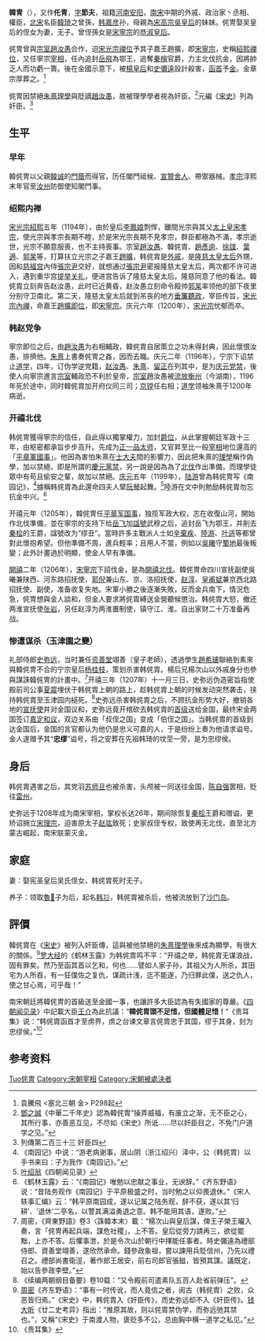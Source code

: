 {{東亞男性歷史人物
|名稱 =韓侂冑
|身份 =[[宰相|宰相]]
|國家 =[[中國|中國]]
|時代 =[[南宋|南宋]]
|主君 =[[宋寧宗|宋寧宗]]
|屆數 =
|最高職務 =[[太師|太師]]、[[同平章事|平章軍國事]]
|前任 = 
|繼任 = 
|圖片名稱 =
|圖片大小 =
|圖片說明 =
|氏 =
|姓 =[[韓姓|韓]]
|穆坤= <!--清代八旗满洲人物专用-->
|名 =侂冑
|姓名 =
|羅馬拼音 =
|法號 =
|院號 =
|其他名號 =
|字 =節夫
|出生日期 =[[宋高宗|宋高宗]]紹興二十二年<br>1152年11月6日
|出生地點 =
|婚年 =
|逝世日期 =[[宋寧宗|宋寧宗]]開禧三年十一月三日<br>{{death date and age|1207|11|24|1152|11|6}}
|逝世地點 =
|在位年代 =
|父親 =韓誠
|嫡母 =
|母親 =吳氏
|猶父= <!--日本人用-->
|烏帽子親= <!--日本人、琉球人用-->
|元配 =
|正室 =
|妻 =吳氏
|女 =
|繼子 =
|繼女 =
|其他親屬 =曾祖：[[韓琦|韓琦]]<br>姨母：[[憲聖慈烈皇后|憲聖慈烈皇后]]<br>姨丈：[[宋高宗|宋高宗]]<br>侄孫女：[[恭淑皇后|恭淑皇后]]
|出身 = <!---此处指科举出身--->
|功名 = 
|經歷 = 
|著作 =
|注釋 =
}}

'''韓{{ruby|侂|-{zh-cn:tuō;zh-tw:ㄊㄨㄛ}-}}冑'''（{{bd|1152年|11月6日|1207年|11月24日||catIdx=Han韓侂冑}}），又作'''仛冑'''，[[表字|字]]'''節夫'''，祖籍[[河南|河南]][[安阳|安阳]]，[[南宋|南宋]]中期的外戚、政治家丶丞相、權臣，[[北宋|北宋]]名臣[[韓琦|韓琦]]之曾孫，[[韩嘉彦|韩嘉彦]]孙，母親為[[宋高宗|宋高宗]][[宪圣慈烈皇后|吳皇后]]的妹妹。侂冑娶吴皇后的侄女为妻，无子。曾侄孫女是[[宋寧宗|宋寧宗]]的[[恭淑皇后|恭淑皇后]]。

侂冑曾與[[宗室|宗室]][[趙汝愚|趙汝愚]]合作，迫[[宋光宗|宋光宗]][[禅让制|禪位]]予其子嘉王趙擴，即[[宋寧宗|宋寧宗]]，史稱[[绍熙内禅|紹熙禪位]]，又任寧宗[[宰相|宰相]]，任內追封[[岳飛|岳飛]]為鄂王，追奪[[秦檜|秦檜]]官爵，力主北伐抗金，因將帥乏人而功虧一簣。後在金國示意下，被[[恭圣仁烈皇后|楊皇后]]和[[史彌遠|史彌遠]]設計殺害，[[梟首|函首]]予[[金朝|金]]。金章宗厚葬之。<ref>袁騰飛 <塞北三朝 金> P298起</ref>

侂冑因禁絕[[朱熹|朱熹]][[程朱理学|理學]]與貶謫[[趙汝愚|趙汝愚]]，故被理學學者視為奸臣。<ref>[[鄧之誠|鄧之誠]]《中華二千年史》認為韓侂胄“操弄威福，有废立之渐，无不臣之心，其所行事，亦善恶互见，不尽如《宋史》所诋……尽以奸臣目之，不免门户道学之见。”</ref>元編《[[宋史|宋史]]》列為奸臣。<ref>列傳第二百三十三 奸臣四</ref>

== 生平 ==
=== 早年 ===
韓侂冑以父親[[韓诚|韓诚]]的[[門蔭|門蔭]]而得官，历任閣門祗候、[[宣贊舍人|宣贊舍人]]、帶禦器械。[[宋孝宗|孝宗]]淳熙末年官至[[汝州|汝州]]防御使知閣門事。

=== 绍熙内禅 ===
{{main|绍熙内禅}}
[[宋光宗|宋光宗]][[紹熙|紹熙]]五年（1194年），由於皇后[[慈懿皇后|李鳳娘]]剽悍，離間光宗與其父[[太上皇|太上皇]][[宋孝宗|宋孝宗]]，使光宗與孝宗長期不睦，於是宋光宗長期不見孝宗，群臣都極為不滿，孝宗逝世，光宗不願意服喪，也不主持喪事。宗室[[趙汝愚|趙汝愚]]、韓侂胄、[[趙彥逾|趙彥逾]]、[[徐誼|徐誼]]、[[葉適|葉適]]、[[郭杲|郭杲]]等，打算扶立光宗之子嘉王[[趙擴|趙擴]]，韩侂胄是[[外戚|外戚]]，是[[宪圣慈烈皇后|隆慈太皇太后]]外甥，因和[[慈福宫|慈福宫]]內侍[[張宗尹|張宗尹]]交好，就想通过[[張宗尹|張宗尹]]密报隆慈太皇太后，两次都不许可进入，遇到重华宫[[提举|提举]][[關禮_(南宋)|关礼]]，便进宫告诉了隆慈太皇太后，隆慈同意了他的看法。韓侂胄立刻奔告赵汝愚，此时已近黄昏，赵汝愚立刻命令殿帅[[郭杲|郭杲]]率领他的部下夜里分别守卫南北。第二天，隆慈太皇太后就到吊丧的地方[[垂簾聽政|垂簾聽政]]，宰臣传旨，[[宋光宗|宋光宗]][[內禪|內禪]]，命嘉王[[趙擴|趙擴]][[即位|即位]]，即[[宋寧宗|宋寧宗]]。庆元六年（1200年），[[宋光宗|宋光宗]]忧郁而卒。

=== 韩赵党争 ===
{{main|慶元黨禁}}
寧宗即位之后，由[[趙汝愚|趙汝愚]]为右相輔政，韓侂胄自居策立之功未得封典，因此懷恨汝愚，排擠他。[[朱熹|朱熹]]上書奏侂冑之姦，因而去職。庆元二年（1196年），宁宗下诏禁止[[宋明理学|道学]]，四年，订伪学逆党籍，[[赵汝愚|赵汝愚]]、[[朱熹|朱熹]]、[[留正|留正]]在列其中，是为[[庆元党禁|庆元党禁]]，後使人向寧宗進言[[宗室|宗室]]輔政恐不利於皇帝，[[宗室|宗室]]趙汝愚被[[流放|流放]][[衡州|衡州]]（今湖南），1196年死於途中，同时韓侂胄加开府仪同三司；[[京镗|京镗]]任右相；[[宋明理学|道学]]领袖朱熹于1200年病逝。

=== 开禧北伐 ===
{{main|開禧北伐}}
韩侂冑獲得寧宗的信任，自此得以獨掌權力，加封[[爵位|爵位]]，从此掌握朝廷军政十三年，由枢密都承旨步步高升。先成为[[正一品|正一品]][[太师|太师]]，又官昇至比一般[[宰相|宰相]]地位還高的「[[同平章事|平章軍國事]]」。他因為害怕朱熹在[[士大夫|士大夫]]間的影響力，因此把朱熹的[[程朱理学|理學]]稱作偽學，加以禁絕，即是所謂的[[慶元黨禁|慶元黨禁]]，另一說是因為為了[[北伐|北伐]]作出準備，而理學徒眾中有苟且偷安之輩，故加以禁絕。[[庆元_(年号)|庆元]]五年（1199年），[[陆游|陆游]]曾為韩侂冑写《南园记》，<ref>《南园记》中说：“游老病谢事，居山阴（浙江绍兴）泽中，公（韩侂胄）以手书来曰：子为我作《南园记》。”</ref>據稱韩侂胄為此還命四夫人擘[[阮琴|阮琴]]起舞。<ref>[[叶绍翁|叶绍翁]]《四朝闻见录》</ref>陸游在文中則勉励韩侂胄勿忘抗金中兴。<ref>《鹤林玉露》云：“《南园记》唯勉以忠献之事业，无谀辞。”《齐东野语》说：“昔陆务观作《南园记》于平原极盛之时，当时勉之以仰畏退休。”《宋人轶事汇编》云：“韩平原南园成，遂以记属之陆务观，辞不获，遂以其‘归耕’、‘退休’二亭名，以警其满溢勇退之意。韩不能用其语，遂败。”</ref>

开禧元年（1205年），韓侂冑任[[平章事|平章军国事]]，独揽军政大权，志在收復山河，開始作北伐準備，並在寧宗的支持下给[[岳飞|岳飞]]加[[諡號|諡號]]武穆之后，追封岳飞为鄂王，并削去[[秦桧|秦桧]]的王爵，諡號改为“缪丑”。當時許多主戰派人士如[[辛棄疾|辛棄疾]]、[[陸游|陸游]]、[[叶适|叶适]]等都曾對此懷抱希望。但他準備不周，進兵輕率；且用人不當，例如以[[吴曦_(南宋)|吳曦]]守[[四川|蜀地]]最後叛變；此外計畫過於明顯，使金人早有準備。

[[開禧|開禧]]二年（1206年），[[宋寧宗|宋寧宗]]下詔伐金，是為[[開禧北伐|開禧北伐]]。韓侂冑命四川宣抚副使吳曦兼陕西、河东路招抚使，[[郭倪|郭倪]]兼山东、京、洛招抚使，[[赵淳|赵淳]]、[[皇甫斌|皇甫斌]]兼京西北路招抚使、副使，准备收复失地。宋軍小勝之後逐漸失敗，反而金兵南下，情況危急，侂冑想與金人談和，但金人要求將侂胄縛送金營聽候懲治。韩侂胄大怒，撤还两淮宣抚使[[张岩_(南宋)|张岩]]，另任赵淳为两淮置制使，镇守江、淮。自出家财二十万准备再战。

=== 惨遭谋杀（玉津園之變） ===
礼部侍郎[[史弥远|史弥远]]，当时兼任[[资善堂|资善堂]]翊善（皇子老師），透過學生[[趙希瓐|趙希瓐]]聯絡到素來與韓侂冑不合的宁宗皇后[[恭圣仁烈皇后|杨桂枝]]，策划杀害韩侂胄。楊后兄楊次山以外戚身分也參與謀誅韓侂冑的計畫中。<ref>周密，《齊東野語》卷3〈誅韓本末〉載：“楊次山與皇后謀，俾王子榮王曮入奏，言「侂冑再起兵端，謀危社稷」，上不答。皇后從旁力請再三，欲從罷黜，上亦不答。后懼事泄，於是令次山於朝行中擇能任事者。時史彌遠為禮部侍郎、資善堂翊善，遂欣然承命。錢參政象祖，嘗以諫用兵貶信州，乃先以禮召之。禮部尚書衛涇，著作郎王居安，前右司郎官張鎡，皆預其謀。議既定，始以告參政李壁。”</ref>开禧三年（1207年）十一月三日，史弥远伪造密旨指使殿前司公事[[夏震|夏震]]埋伏于韩侂胄上朝的路上，趁韩侂胄上朝的时候发动突然袭击，挟持韩侂胄至玉津园内槌死。<ref>《续编两朝纲目备要》卷10载：“又令殿前司遣素队五百人赴省前弹压”。</ref>史弥远杀害韩侂胄之后，不顾抗金形势大好，撤销各地的[[宣抚使|宣抚使]]并对金国议和，史弥远竟开棺砍去韩侂胄的[[首级|首级]]送给金国，最终宋金两国签订[[嘉定和议|嘉定和议]]，双边关系由「叔侄之国」变成「伯侄之国」。当韩侂胄的首级到达金国后，金国的言官都认为他仍是忠义可嘉的人，于是纷纷上奏为他请求谥号。金人遂赠予其“'''忠缪'''”谥号，将之安葬在先祖韩琦的坟茔一旁，是为忠缪侯。

== 身后 ==
韩侂胄遇害之后，其党羽[[苏师旦|苏师旦]]也被杀害，头颅被一同送往金国，[[陈自强_(南宋)|陈自强]]罢相，贬往[[雷州|雷州]]。

史弥远于1208年成为南宋宰相，掌权长达26年，期间除恢复[[秦桧|秦桧]]王爵和赠谥，更矫诏拥立[[宋理宗|宋理宗]]，迫害原太子[[赵竑|赵竑]]致死；史家叔侄专权，致使再无北伐，直至北方蒙古崛起，南宋联蒙灭金。

== 家庭 ==
妻：娶宪圣皇后吴氏侄女，韩侂胄死时无子。

养子：领取[[魯𡬐|魯𡬐]]子为后，起名[[韩㣉|韩㣉]]，韩侂胄被杀后，他被流放到了[[沙门岛|沙门岛]]。

== 評價 ==
{{Quote_box
| width =210px
| align =right
| quote =自古和戎有大權，未聞函首可安邊。<br>生靈肝腦空涂地，祖父冤讎共戴天。<br>晁錯已誅終叛漢，於期未遣尚存燕。<br>廟堂自謂萬全策，卻恐防胡未必然。<br/>
| source =《[[齐东野语|齐东野语]]》所摘录讽刺<br>「宋廷函首于金」的诗
|}}
韓侂胄在《[[宋史|宋史]]》被列入奸臣傳，這與被他禁絕的[[朱熹|朱熹]][[程朱理学|理學]]後來成為顯學，有很大的關係。<ref>[[周密|周密]]《齐东野语》：“事有一时传讹，而人竟信之者，阅古（韩侂胄）之败，众恶皆归焉。”《宋史》中，韩侂胄入《奸臣传》，而史弥远却不入《奸臣传》。[[钱大昕|钱大昕]]《廿二史考异》指出：“推原其故，则以侂胄禁伪学，而弥远弛其禁也。”，又稱“《宋史》于南渡人物，褒贬多不公，总由胸中横一道学之私见。”</ref>[[罗大经|罗大经]]的《鹤林玉露》为韩侂胄鸣不平：“开禧之举，韩侂胄无谋浪战，固有罪矣。然乃至函其首以乞和，何也……譬如人家子孙，其祖父为人所杀，其田宅为人所吞，有一狂僕佐之复仇，谋疏计浅，迄不能遂，乃归罪此僕，送之仇人，使之甘心焉，可乎哉！”

南宋朝廷將韓侂冑的首級送至金國一事，也讓許多大臣認為有失國家的尊嚴。《[[四朝闻见录|四朝闻见录]]》中記載大臣[[王介|王介]]為此抗議：“'''韓侂胄頭不足惜，但國體足惜！'''”《贵耳集》说：“韩侂胄函首才至虏界，虏之台谏文章言侂胄忠于其国，缪于其身，封为忠缪侯。”<ref>《贵耳集》</ref>

== 参考资料 ==
{{wikisource|宋史/卷474#.E9.9F.93.E4.BE.82.E8.83.84|宋史/卷474 韓侂冑传}}
{{reflist}}

{{Authority control}}
{{DEFAULTSORT:Han韓侂冑}}
[[Category:韓姓|Tuo侂冑]]
[[Category:宋朝宰相|Category:宋朝宰相]]
[[Category:宋朝被處決者|Category:宋朝被處決者]]